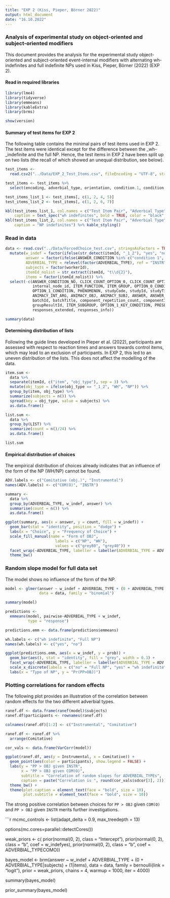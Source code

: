 ```yaml
---
title: "EXP 2 (Kiss, Pieper, Börner 2022)"
output: html_document
date: "16.10.2022"
---
```


### Analysis of experimental study on object-oriented and subject-oriented modifiers

This document provides the analysis for the experimental study object-oriented and subject-oriented event-internal modifiers with alternating wh-indefinites and full indefinite NPs used in Kiss, Pieper, Börner (2022) (EXP 2).

#### Read in required libraries

```r
library(lme4)
library(tidyverse)
library(emmeans)
library(kableExtra)
library(brms)

show(version)
```


#### Summary of test items for EXP 2

The following table contains the minimal pairs of test items used in EXP 2. The test items were identical except for the difference between the _wh-_indefinite and the full NP. Hence, the test items in EXP 2 have been split up on two lists (the recall of which showed an unequal distribution, see below).   

```r

test_items <- 
  read.csv2("../Data/EXP_2_Test_Items.csv", fileEncoding = "UTF-8", stringsAsFactors = TRUE)

test_items <- test_items %>%
  select(encoding, adverbial_type, orientation, condition.1, condition.2, condition.3, condition.4)

test_items_list_1 <- test_items[, c(1, 2, 4, 5)]
test_items_list_2 <- test_items[, c(1, 2, 6, 7)]

kbl(test_items_list_1, col.names = c("Test Item Pair", "Adverbial Type", "PP > OBJ", "OBJ > PP"),
    caption = text_spec("wh indefinites", bold = TRUE, color = "black", font_size = 16)) %>% kable_styling()
kbl(test_items_list_2, col.names = c("Test Item Pair", "Adverbial Type", "PP > OBJ", "OBJ > PP"),
    caption = "NP indefinites") %>% kable_styling()

```


### Read in data


```r
data <- read.csv("../Data/ForcedChoice_test.csv", stringsAsFactors = TRUE) %>% 
  mutate(w_indef = factor(ifelse(str_detect(itemId, "_1_2"), "yes", "no")),
         answer = factor(ifelse(ANSWER_CONDITION %in% c("condition 1", "condition 3"), "PP>OBJ", "OBJ>PP")),
         ADVERBIAL_TYPE = relevel(factor(ADVERBIAL_TYPE), ref = "INSTR"),
         subjects = factor(workerId),
         itemId_nolist = str_extract(itemId, "t\\d{2}"), 
         items = factor(itemId_nolist)) %>%
  select(-c(ANSWER_CONDITION_NO, CLICK_COUNT_OPTION_0, CLICK_COUNT_OPTION_1, componentResultId, INT_ARG_TYPE, 
            internal_node_id, ITEM_FUNCTION, ITEM_GROUP, OPTION_0_CONDITION, OPTION_0_KEY_CONDITION, 
            OPTION_1_CONDITION, PHENOMENON, studyCode, studyId, studyTitle, studyResultId, ADVERBIAL_CLASS, 
            ANIMACY_INT_ARG, ANIMACY_OBJ, ANIMACY_SUBJ, ANSWER, ANSWER_HISTORY,
            batchId, batchTitle, component_repetition_count, componentId, componentPos, componentTitle,
            groupResultId, ITEM_SUBGROUP, OPTION_1_KEY_CONDITION, PRESENTATION_ORDER, responses,
            responses_extended, responses_info))

summary(data)

```

#### Determining distribution of lists

Following the guide lines developed in Pieper et al. (2022), participants are assessed with respect to reaction times and answers towards control items, which may lead to an exclusion of participants. In EXP 2, this led to an uneven distribution of the lists. This does not affect the modelling of the data. 

```r

item.sum <- 
  data %>%
  separate(itemId, c("item", "obj_type"), sep = 3) %>%
  mutate(obj_type = ifelse(obj_type == "_1_2", "WH", "NP")) %>%
  group_by(item, obj_type) %>%
  summarize(subjects = n()) %>%
  spread(key = obj_type, value = subjects) %>%
  as.data.frame()

list.sum <- 
  data %>%
  group_by(LIST) %>%
  summarize(count = n()/24) %>%
  as.data.frame()

```

```r
list.sum

```

#### Empirical distribution of choices

The empirical distribution of choices already indicates that an influence of the form of the NP (WH/NP) cannot be found.

```r

ADV.labels <- c("Comitative (obj.)", "Instrumental")
names(ADV.labels) <- c("COM(O)", "INSTR")

summary <- 
  data %>%
  group_by(ADVERBIAL_TYPE, w_indef, answer) %>%
  summarise(count = n()) %>%
  as.data.frame()

ggplot(summary, aes(x = answer, y = count, fill = w_indef)) +
  geom_bar(stat = "identity", position = "dodge") +
  labs(x = "Choice", y = "Frequency of Choice") +
  scale_fill_manual(name = "Form of OBJ", 
                      labels = c("NP", "WH"), 
                      values = c("grey80", "grey40")) +
  facet_wrap(~ADVERBIAL_TYPE, labeller = labeller(ADVERBIAL_TYPE = ADV.labels)) +
  theme_bw()

```

### Random slope model for full data set

The model shows no influence of the form of the NP. 

```r
model <- glmer(answer ~ w_indef + ADVERBIAL_TYPE + (0 + ADVERBIAL_TYPE|subjects) + (1|items), 
               data = data, family = "binomial")

summary(model)

predictions <- 
  emmeans(model, pairwise~ADVERBIAL_TYPE + w_indef, 
          type = "response") 

predictions.emm <- data.frame(predictions$emmeans)

wh.labels <- c("wh indefinite", "Full NP")
names(wh.labels) <- c("yes", "no")

ggplot(predictions.emm, aes(x = w_indef, y = prob)) + 
  geom_bar(aes(), stat = "identity", fill = "grey", width = 0.3) +
  facet_wrap(~ADVERBIAL_TYPE, labeller = labeller(ADVERBIAL_TYPE = ADV.labels)) +
  scale_x_discrete(labels = c("no" = "Full NP", "yes" = "wh indefinite")) +
  labs(x = "Type of NP", y = "Pr(PP>OBJ)")


```


### Plotting correlations for random effects

The following plot provides an illustration of the correlation between random effects for the two different adverbial types. 

```r

ranef.df <- data.frame(ranef(model)$subjects)
ranef.df$participants <- rownames(ranef.df)

colnames(ranef.df)[1:2] <- c("Instrumental", "Comitative")

ranef.df <- ranef.df %>%
  arrange(Comitative)

cor_vals <- data.frame(VarCorr(model))

ggplot(ranef.df, aes(y = Instrumental, x = Comitative)) +
  geom_point(aes(color = participants), show.legend = FALSE) +
  labs(y = "PP > OBJ given INSTR", 
       x = "PP > OBJ given COM(O)", 
       subtitle = "Correlation of random slopes for ADVERBIAL_TYPEs",
       caption = paste("Correlation is ", round(cor_vals$sdcor[3], 2))) +
  theme_bw() +
  theme(plot.caption = element_text(face = "bold", size = 10),
        plot.subtitle = element_text(face = "bold", size = 10))
```

The strong positive correlation between choices for `PP > OBJ` given `COM(O)` and `PP > OBJ` given `INSTR` merits further investigations. 


```r
mcmc_controls <- list(adapt_delta = 0.9,
                      max_treedepth = 13)

options(mc.cores=parallel::detectCores())

weak_priors <- c(
  prior(normal(0, 2), class = "Intercept"),
  prior(normal(0, 2), class = "b", coef = w_indefyes),
  prior(normal(0, 2), class = "b", coef = ADVERBIAL_TYPECOMO))

bayes_model <- brm(answer ~ w_indef + ADVERBIAL_TYPE + (0 + ADVERBIAL_TYPE|subjects) + (1|items), 
               data = data, 
               family = bernoulli(link = "logit"),
               prior = weak_priors,
               chains = 4,
               warmup = 1000,
               iter = 4000)

summary(bayes_model)

prior_summary(bayes_model)

